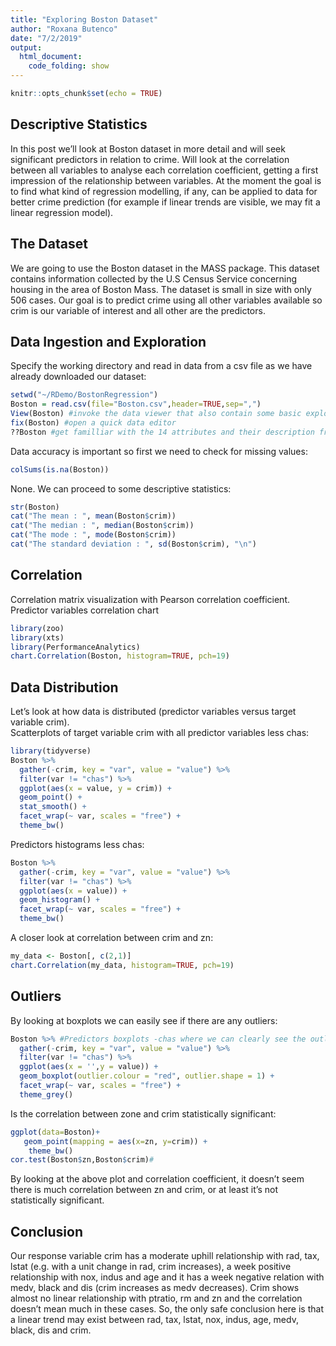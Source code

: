 ```yaml
---
title: "Exploring Boston Dataset"
author: "Roxana Butenco"
date: "7/2/2019"
output:
  html_document: 
    code_folding: show
---
```


```r
knitr::opts_chunk$set(echo = TRUE)
```

## Descriptive Statistics
In this post we'll look at Boston dataset in more detail and will seek significant predictors in relation to crime. 
Will look at the correlation between all variables to analyse each correlation coefficient, getting a first impression of the relationship between variables.
At the moment the goal is to find what kind of regression modelling, if any, can be applied to data for better crime prediction (for example if linear trends are visible, we may fit a linear regression model).

## The Dataset
We are going to use the Boston dataset in the MASS package. This dataset contains information collected by the U.S Census Service concerning housing in the area of Boston Mass. The dataset is small in size with only 506 cases. Our goal is to predict crime using all other variables available so crim is our variable of interest and all other are the predictors.

## Data Ingestion and Exploration
Specify the working directory and read in data from a csv file as we have already downloaded our dataset:
```r
setwd("~/RDemo/BostonRegression")
Boston = read.csv(file="Boston.csv",header=TRUE,sep=",")
View(Boston) #invoke the data viewer that also contain some basic exploratory features
fix(Boston) #open a quick data editor
??Boston #get familliar with the 14 attributes and their description from our dataset original source
```
Data accuracy is important so first we need to check for missing values:
```r
colSums(is.na(Boston))
```
None. We can proceed to some descriptive statistics:
```r
str(Boston)
cat("The mean : ", mean(Boston$crim))
cat("The median : ", median(Boston$crim))
cat("The mode : ", mode(Boston$crim))
cat("The standard deviation : ", sd(Boston$crim), "\n")
```
## Correlation
Correlation matrix visualization with Pearson correlation coefficient.
Predictor variables correlation chart 
```r
library(zoo)
library(xts)
library(PerformanceAnalytics)
chart.Correlation(Boston, histogram=TRUE, pch=19)
```  

## Data Distribution  
Let's look at how data is distributed (predictor variables versus target variable crim).  
Scatterplots of target variable crim with all predictor variables less chas:
```r
library(tidyverse)
Boston %>%
  gather(-crim, key = "var", value = "value") %>%
  filter(var != "chas") %>%
  ggplot(aes(x = value, y = crim)) +
  geom_point() +
  stat_smooth() +
  facet_wrap(~ var, scales = "free") +
  theme_bw()
```
Predictors histograms less chas:
```r
Boston %>% 
  gather(-crim, key = "var", value = "value") %>%
  filter(var != "chas") %>%
  ggplot(aes(x = value)) +
  geom_histogram() +
  facet_wrap(~ var, scales = "free") +
  theme_bw()
```
A closer look at correlation between crim and zn: 
```r
my_data <- Boston[, c(2,1)]
chart.Correlation(my_data, histogram=TRUE, pch=19)
```  

## Outliers
By looking at boxplots we can easily see if there are any outliers:
```r
Boston %>% #Predictors boxplots -chas where we can clearly see the outliers 
  gather(-crim, key = "var", value = "value") %>%
  filter(var != "chas") %>%
  ggplot(aes(x = '',y = value)) +
  geom_boxplot(outlier.colour = "red", outlier.shape = 1) +
  facet_wrap(~ var, scales = "free") +
  theme_grey()
```
Is the correlation between zone and crim statistically significant:
```r
ggplot(data=Boston)+
   geom_point(mapping = aes(x=zn, y=crim)) +
    theme_bw()
cor.test(Boston$zn,Boston$crim)#
```
By looking at the above plot and correlation coefficient, it doesn't seem there is much correlation between zn and crim, 
or at least it's not statistically significant.  

## Conclusion
Our response variable crim has a moderate uphill relationship with rad, tax, lstat (e.g. with a unit change in rad, 
crim increases), a week positive relationship with nox, indus and age and it has a week negative relation with medv, black and dis 
(crim increases as medv decreases). 
Crim shows almost no linear relationship with ptratio, rm and zn and the correlation doesn't mean much in these cases.
So, the only safe conclusion here is that a linear trend may exist between rad, tax, lstat, nox, indus, age, medv, black, dis and crim.